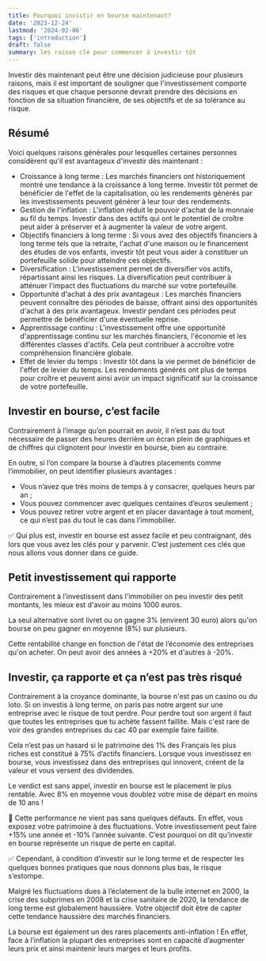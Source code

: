 ```yaml
---
title: Pourquoi invistir en bourse maintenant?
date: '2023-12-24'
lastmod: '2024-02-06'
tags: ['introduction']
draft: false
summary: les raison clé pour commencer à investir tôt
---
```


Investir dès maintenant peut être une décision judicieuse pour plusieurs raisons,
mais il est important de souligner que l'investissement comporte des risques
et que chaque personne devrait prendre des décisions en fonction de sa situation financière,
de ses objectifs et de sa tolérance au risque.

## Résumé

Voici quelques raisons générales pour lesquelles certaines personnes considèrent qu'il est avantageux d'investir dès maintenant :

- Croissance à long terme : Les marchés financiers ont historiquement montré une tendance à la croissance à long terme. Investir tôt permet de bénéficier de l'effet de la capitalisation, où les rendements générés par les investissements peuvent générer à leur tour des rendements.
- Gestion de l'inflation : L'inflation réduit le pouvoir d'achat de la monnaie au fil du temps. Investir dans des actifs qui ont le potentiel de croître peut aider à préserver et à augmenter la valeur de votre argent.
- Objectifs financiers à long terme : Si vous avez des objectifs financiers à long terme tels que la retraite, l'achat d'une maison ou le financement des études de vos enfants, investir tôt peut vous aider à constituer un portefeuille solide pour atteindre ces objectifs.
- Diversification : L'investissement permet de diversifier vos actifs, répartissant ainsi les risques. La diversification peut contribuer à atténuer l'impact des fluctuations du marché sur votre portefeuille.
- Opportunité d'achat à des prix avantageux : Les marchés financiers peuvent connaître des périodes de baisse, offrant ainsi des opportunités d'achat à des prix avantageux.
  Investir pendant ces périodes peut permettre de bénéficier d'une éventuelle reprise.
- Apprentissage continu : L'investissement offre une opportunité d'apprentissage continu sur les marchés financiers,
  l'économie et les différentes classes d'actifs. Cela peut contribuer à accroître votre compréhension financière globale.
- Effet de levier du temps : Investir tôt dans la vie permet de bénéficier de l'effet de levier du temps.
  Les rendements générés ont plus de temps pour croître et peuvent ainsi avoir un impact significatif sur la croissance de votre portefeuille.

## Investir en bourse, c’est facile

Contrairement à l’image qu’on pourrait en avoir, il n’est pas du tout nécessaire de passer des heures derrière un écran plein de graphiques
et de chiffres qui clignotent pour investir en bourse, bien au contraire.

En outre, si l’on compare la bourse à d’autres placements comme l’immobilier, on peut identifier plusieurs avantages :

- Vous n’avez que très moins de temps à y consacrer, quelques heurs par an ;
- Vous pouvez commencer avec quelques centaines d’euros seulement ;
- Vous pouvez retirer votre argent et en placer davantage à tout moment, ce qui n’est pas du tout le cas dans l’immobilier.

✅ Qui plus est, investir en bourse est assez facile et peu contraignant, dès lors que vous avez les clés pour y parvenir.
C’est justement ces clés que nous allons vous donner dans ce guide.

## Petit investissement qui rapporte

Contrairement à l’investissent dans l'immobilier on peu investir des petit montants, les mieux est d'avoir au moins 1000 euros.

La seul alternative sont livret ou on gagne 3% (envirent 30 euro) alors qu'on bourse on peu gagner en moyenne (8%) sur plusieurs.

Cette rentabilité change en fonction de l'état de l’économie des entreprises qu'on acheter. On peut avoir des années à +20% et d'autres à -20%.

## Investir, ça rapporte et ça n’est pas très risqué

Contrairement à la croyance dominante, la bourse n'est pas un casino ou du loto.
Si on investis à long terme, on paris pas notre argent sur une entreprise avec le risque de tout perdre.
Pour perdre tout son argent il faut que toutes les entreprises que tu achète fassent faillite. Mais c'est rare de voir des grandes entreprises du cac 40 par exemple faire faillite.

Cela n’est pas un hasard si le patrimoine des 1% des Français les plus riches est constitué à 75% d’actifs financiers.
Lorsque vous investissez en bourse, vous investissez dans des entreprises qui innovent, créent de la valeur et vous versent des dividendes.

Le verdict est sans appel, investir en bourse est le placement le plus rentable.
Avec 8% en moyenne vous doublez votre mise de départ en moins de 10 ans !

🤔 Cette performance ne vient pas sans quelques défauts. En effet, vous exposez votre patrimoine à des fluctuations.
Votre investissement peut faire +15% une année et -10% l’année suivante. C’est pourquoi on dit qu’investir en bourse représente un risque de perte en capital.

✅ Cependant, à condition d’investir sur le long terme et de respecter les quelques bonnes pratiques que nous donnons plus bas, le risque s’estompe.

Malgré les fluctuations dues à l’éclatement de la bulle internet en 2000,
la crise des subprimes en 2008 et la crise sanitaire de 2020, la tendance de long terme est globalement haussière.
Votre objectif doit être de capter cette tendance haussière des marchés financiers.

La bourse est également un des rares placements anti-inflation !
En effet, face à l’inflation la plupart des entreprises sont en capacité d’augmenter leurs prix et ainsi maintenir leurs marges et leurs profits.
